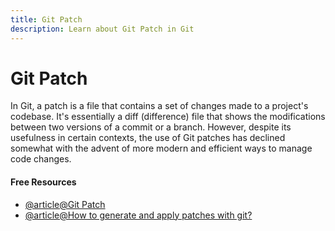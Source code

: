 ```yaml
---
title: Git Patch
description: Learn about Git Patch in Git
---
```


# Git Patch

In Git, a patch is a file that contains a set of changes made to a project's codebase. It's essentially a diff (difference) file that shows the modifications between two versions of a commit or a branch. However, despite its usefulness in certain contexts, the use of Git patches has declined somewhat with the advent of more modern and efficient ways to manage code changes.

#### Free Resources

- [@article@Git Patch](https://www.gitkraken.com/learn/git/git-patch)
- [@article@How to generate and apply patches with git?](https://gist.github.com/nepsilon/22bc62a23f785716705c)
